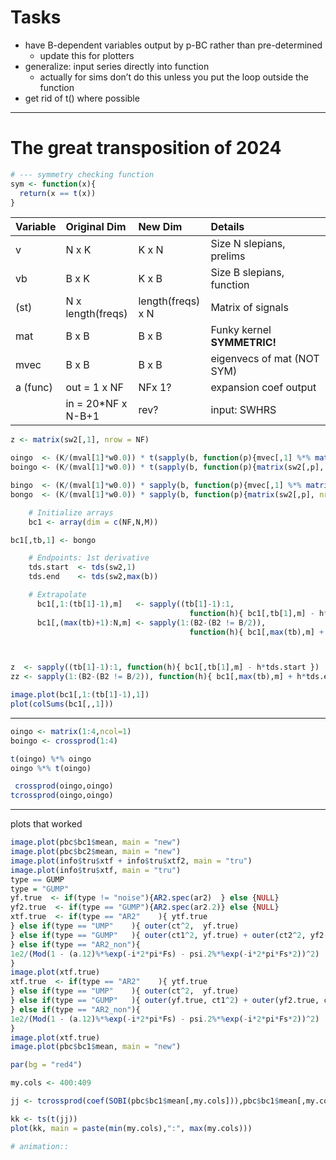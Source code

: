# Tasks

* have B-dependent variables output by p-BC rather than pre-determined
    - update this for plotters
* generalize: input series directly into function
    - actually for sims don't do this unless you put the loop outside the function
* get rid of t() where possible

---

# The great transposition of 2024

```r
# --- symmetry checking function
sym <- function(x){
  return(x == t(x))
}
```

| Variable  | Original Dim      | New Dim           | Details                       |
|:----------|:------------------|:------------------|:------------------------------|
| v         | N x K             | K x N             | Size N slepians, prelims      |
| vb        | B x K             | K x B             | Size B slepians, function     |
| (st)      | N x length(freqs) | length(freqs) x N | Matrix of signals             |
| mat       | B x B             | B x B             | Funky kernel **SYMMETRIC!**   |
| mvec      | B x B             | B x B             | eigenvecs of mat (NOT SYM)    |
| a (func)  | out = 1 x NF      | NFx 1?            | expansion coef output         |
|           | in = 20*NF x N-B+1| rev?              | input: SWHRS                  |



```r
z <- matrix(sw2[,1], nrow = NF)
```


```r
oingo  <- (K/(mval[1]*w0.0)) * t(sapply(b, function(p){mvec[,1] %*% matrix(sw [,p], ncol = NF)}))
boingo <- (K/(mval[1]*w0.0)) * t(sapply(b, function(p){matrix(sw2[,p], nrow = NF) %*% mvec[,1]}))

bingo  <- (K/(mval[1]*w0.0)) * sapply(b, function(p){mvec[,1] %*% matrix(sw [,p], ncol = NF)})
bongo  <- (K/(mval[1]*w0.0)) * sapply(b, function(p){matrix(sw2[,p], nrow = NF) %*% mvec[,1]})

    # Initialize arrays
    bc1 <- array(dim = c(NF,N,M))

bc1[,tb,1] <- bongo 

    # Endpoints: 1st derivative
    tds.start  <- tds(sw2,1)
    tds.end    <- tds(sw2,max(b)) 

    # Extrapolate
      bc1[,1:(tb[1]-1),m]   <- sapply((tb[1]-1):1, 
                                        function(h){ bc1[,tb[1],m] - h*tds.start })
      bc1[,(max(tb)+1):N,m] <- sapply(1:(B2-(B2 != B/2)), 
                                        function(h){ bc1[,max(tb),m] + h*tds.end })



z  <- sapply((tb[1]-1):1, function(h){ bc1[,tb[1],m] - h*tds.start })
zz <- sapply(1:(B2-(B2 != B/2)), function(h){ bc1[,max(tb),m] + h*tds.end })

image.plot(bc1[,1:(tb[1]-1),1])
plot(colSums(bc1[,,1]))
```

---

```r
oingo <- matrix(1:4,ncol=1)
boingo <- crossprod(1:4)

t(oingo) %*% oingo
oingo %*% t(oingo)

 crossprod(oingo,oingo)
tcrossprod(oingo,oingo)
```

---

plots that worked

```r
image.plot(pbc$bc1$mean, main = "new")
image.plot(pbc$bc2$mean, main = "new")
image.plot(info$tru$xtf + info$tru$xtf2, main = "tru")
image.plot(info$tru$xtf, main = "tru")
type == GUMP
type = "GUMP"
yf.true  <- if(type != "noise"){AR2.spec(ar2)  } else {NULL}
yf2.true  <- if(type == "GUMP"){AR2.spec(ar2.2)} else {NULL}
xtf.true  <- if(type == "AR2"    ){ ytf.true
} else if(type == "UMP"    ){ outer(ct^2,  yf.true)
} else if(type == "GUMP"   ){ outer(ct1^2, yf.true) + outer(ct2^2, yf2.true)
} else if(type == "AR2_non"){
1e2/(Mod(1 - (a.12)%*%exp(-i*2*pi*Fs) - psi.2%*%exp(-i*2*pi*Fs*2))^2)
}
image.plot(xtf.true)
xtf.true  <- if(type == "AR2"    ){ ytf.true
} else if(type == "UMP"    ){ outer(ct^2,  yf.true)
} else if(type == "GUMP"   ){ outer(yf.true, ct1^2) + outer(yf2.true, ct2^2)
} else if(type == "AR2_non"){
1e2/(Mod(1 - (a.12)%*%exp(-i*2*pi*Fs) - psi.2%*%exp(-i*2*pi*Fs*2))^2)
}
image.plot(xtf.true)
image.plot(pbc$bc1$mean, main = "new")
```


```r
par(bg = "red4")

my.cols <- 400:409

jj <- tcrossprod(coef(SOBI(pbc$bc1$mean[,my.cols])),pbc$bc1$mean[,my.cols])

kk <- ts(t(jj))
plot(kk, main = paste(min(my.cols),":", max(my.cols)))
```

```r
# animation::
```

